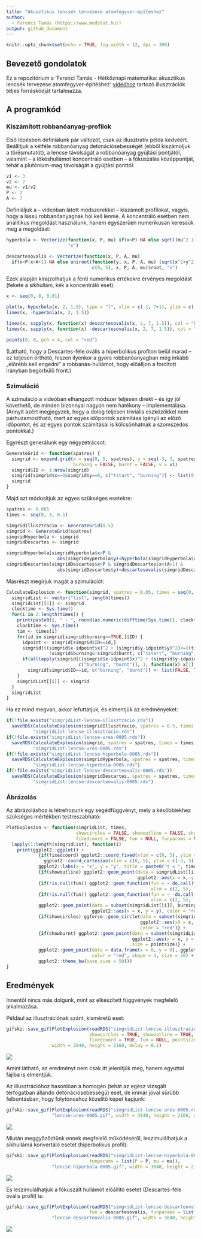 ```yaml
---
title: "Akusztikus lencsék tervezése atomfegyver-építéshez"
author:
  - Ferenci Tamás (https://www.medstat.hu/)
output: github_document
---
```


```r
knitr::opts_chunk$set(echo = TRUE, fig.width = 12, dpi = 300)
```

## Bevezető gondolatok

Ez a repozitórium a 'Ferenci Tamás - Hétköznapi matematika: akusztikus lencsék tervezése atomfegyver-építéshez' [videóhoz](https://www.youtube.com/watch?v=jMgfCpMaDXw) tartozó illusztrációk teljes forráskódját tartalmazza.

## A programkód

### Kiszámított robbanóanyag-profilok

Első lépésben definiálunk pár változót, csak az illusztratív példa kedvéért. Beállítjuk a kétféle robbanóanyag detonációsebességét (ebből kiszámoljuk a törésmutatót), a lencse távolságát a robbanóanyag gyújtási pontjától, valamint -- a lökéshullámot koncentráló esetben -- a fókuszálás középpontját, tehát a plutónium-mag távolságát a gyújtási ponttól:

```r
v1 <- 3
v2 <- 2
mu <- v1/v2
P <- 2
A <- 7
```

Definiáljuk a -- videóban látott módszerekkel -- kiszámolt profilokat, vagyis, hogy a lassú robbanóanyagnak hol kell lennie. A koncentráló esetben nem analitikus megoldást használunk, hanem egyszerűen numerikusan keressük meg a megoldást:

```r
hyperbola <- Vectorize(function(x, P, mu) if(x<P) NA else sqrt((mu^2-1)*x^2+2*P*mu*(1-mu)*x+(P*(mu-1))^2),
                       "x")

descartesovalis <- Vectorize(function(x, P, A, mu)
  if(x<P|x>A+1) NA else uniroot(function(y, x, P, A, mu) (sqrt(x^2+y^2)-P)/mu-A+P+sqrt(y^2+(A-x)^2),
                                c(0, 5), x, P, A, mu)$root, "x")
```

Ezek alapján kirajzolhatjuk a fenti numerikus értékekre érvényes megoldást (fekete a síkhullám, kék a koncentráló eset):

```r
x <- seq(0, 8, 0.01)

plot(x, hyperbola(x, 2, 1.5), type = "l", xlim = c(-1, 7+1), ylim = c(-7, 7), xlab = "x", ylab = "y")
lines(x, -hyperbola(x, 2, 1.5))

lines(x, sapply(x, function(x) descartesovalis(x, 2, 7, 1.5)), col = "blue")
lines(x, sapply(x, function(x) -descartesovalis(x, 2, 7, 1.5)), col = "blue")

points(0, 0, pch = 4, col = "red")
```

(Látható, hogy a Descartes-féle ovális a hiperbolikus profilon belül marad -- ez teljesen érthető, hiszen ilyenkor a gyors robbanóanyagban még inkább „előrébb kell engedni” a robbanás-hullámot, hogy előálljon a fordított irányban begörbülő front.)

### Szimuláció

A szimuláció a videóban elhangzott módszer teljesen direkt -- és így jól követhető, de minden bizonnyal nagyon nem hatékony -- implementálása. (Annyit azért megjegyzek, hogy a dolog teljesen triviális eszközökkel nem párhuzamosítható, mert az egyes időpontok számítása igényli az előző időpontot, és az egyes pontok számításai is kölcsönhatnak a szomszédos pontokkal.)

Egyrészt generálunk egy négyzetrácsot:

```r
GenerateGrid <- function(spatres) {
  simgrid <- expand.grid(x = seq(0, 5, spatres), y = seq(-3, 3, spatres), tstart = NA_real_,
                         burning = FALSE, burnt = FALSE, v = v1)
  simgrid$ID <- 1:nrow(simgrid)
  simgrid[simgrid$x==0&simgrid$y==0, c("tstart", "burning")] <- list(0, TRUE)
  simgrid
}
```

Majd azt módosítjuk az egyes szükséges esetekre:

```r
spatres <- 0.005
times <- seq(0, 3, 0.1)

simgridIllusztracio <- GenerateGrid(0.5)
simgrid <- GenerateGrid(spatres)
simgridHyperbola <- simgrid
simgridDescartes <- simgrid

simgridHyperbola[simgridHyperbola$x>P &
                   abs(simgridHyperbola$y)<hyperbola(simgridHyperbola$x, P, mu), ]$v <- v2
simgridDescartes[simgridDescartes$x>P & simgridDescartes$x<(A+1) &
                   abs(simgridDescartes$y)<descartesovalis(simgridDescartes$x, P, A, mu), ]$v <- v2
```

Másrészt megírjuk magát a szimulációt:

```r
CalculateExplosion <- function(simgrid, spatres = 0.05, times = seq(0, 3, 0.1)) {
  simgridList <- vector("list", length(times))
  simgridList[[1]] <- simgrid
  clocktime <- Sys.time()
  for(i in 2:length(times)) {
    print(paste0(i, " - ", round(as.numeric(difftime(Sys.time(), clocktime, units = "mins")), 2), " perc"))
    clocktime <- Sys.time()
    tim <- times[i]
    for(id in simgrid[simgrid$burning==TRUE,]$ID) {
      idpoint <- simgrid[simgrid$ID==id,]
      simgrid[((simgrid$x-idpoint$x)^2 + (simgrid$y-idpoint$y)^2)<=((tim-idpoint$tstart)*idpoint$v)^2&
                !simgrid$burning&!simgrid$burnt, c("tstart", "burning")] <- list(tim, TRUE)
      if(all(apply(simgrid[((simgrid$x-idpoint$x)^2 + (simgrid$y-idpoint$y)^2)<=(2*spatres^2),
                           c("burning", "burnt")], 1, function(x) x[1]|x[2])))
        simgrid[simgrid$ID==id, c("burning", "burnt")] <- list(FALSE, TRUE)
    }
    simgridList[[i]] <- simgrid
  }
  simgridList
}
```

Ha ez mind megvan, akkor lefuttatjuk, és elmentjük az eredményeket:

```r
if(!file.exists("simgridList-lencse-illusztracio.rds"))
  saveRDS(CalculateExplosion(simgridIllusztracio, spatres = 0.5, times = seq(0, 3, 0.01)),
          "simgridList-lencse-illusztracio.rds")
if(!file.exists("simgridList-lencse-ures-0005.rds"))
  saveRDS(CalculateExplosion(simgrid, spatres = spatres, times = times),
          "simgridList-lencse-ures-0005.rds")
if(!file.exists("simgridList-lencse-hiperbola-0005.rds"))
  saveRDS(CalculateExplosion(simgridHyperbola, spatres = spatres, times = times),
          "simgridList-lencse-hiperbola-0005.rds")
if(!file.exists("simgridList-lencse-descarteovalis-0005.rds"))
  saveRDS(CalculateExplosion(simgridDescartes, spatres = spatres, times = times),
          "simgridList-lencse-descarteovalis-0005.rds")

```

### Ábrázolás

Az ábrázoláshoz is létrehozunk egy segédfüggvényt, mely a későbbiekhez szükséges mértékben testreszabható:

```r
PlotExplosion <- function(simgridList, times,
                          showcircles = FALSE, showoutline = FALSE, showburnt = FALSE,
                          fixedcoord = FALSE, fun = NULL, funparams = NULL, pointsize = 1.5) {
  lapply(1:length(simgridList), function(i)
    print(ggplot2::ggplot() +
            {if(fixedcoord) ggplot2::coord_fixed(xlim = c(0, 5), ylim = c(-3, 3)) else
              ggplot2::coord_cartesian(xlim = c(0, 5), ylim = c(-3, 3))} +
            ggplot2::labs(x = "x", y = "y", title = paste0("t = ", times[i])) +
            {if(showoutline) ggplot2::geom_point(data = simgridList[[i]],
                                                 ggplot2::aes(x = x, y = y), size = pointsize)} +
            {if(!is.null(fun)) ggplot2::geom_function(fun = ~ do.call(fun, c(funparams, list(x = .x))),
                                                      xlim = c(2, 5), linewidth = 4, n = 1001)} +
            {if(!is.null(fun)) ggplot2::geom_function(fun = ~ -do.call(fun, c(funparams, list(x = .x))),
                                                      xlim = c(2, 5), linewidth = 4, n = 1001)} +
            ggplot2::geom_point(data = subset(simgridList[[i]], burning == TRUE),
                                ggplot2::aes(x = x, y = y), color = "red", size = pointsize) +
            {if(showcircles) ggforce::geom_circle(data = subset(simgridList[[i]], burning == TRUE),
                                                  ggplot2::aes(x0 = x, y0 = y, r = (times[i]-tstart)*v),
                                                  color = "red")} +
            {if(showburnt) ggplot2::geom_point(data = subset(simgridList[[i]], burnt == TRUE),
                                               ggplot2::aes(x = x, y = y), color = "orange",
                                               size = pointsize)} +
            ggplot2::geom_point(data = data.frame(x = 0, y = 0), ggplot2::aes(x = x, y = -y),
                                color = "red", shape = 4, size = 20) +
            ggplot2::theme_bw(base_size = 50)))
}
```

## Eredmények

Innentől nincs más dolgunk, mint az elkészített függvények megfelelő alkalmazása.

Például az illusztrációnak szánt, kisméretű eset:

```r
gifski::save_gif(PlotExplosion(readRDS("simgridList-lencse-illusztracio.rds"), times = seq(0, 3, 0.01), 
                               showcircles = TRUE, showoutline = TRUE, showburnt = TRUE,
                               fixedcoord = TRUE, fun = NULL, pointsize = 10), "lencse-illusztracio.gif",
                 width = 3840, height = 2160, delay = 0.1)
```

![](lencse-illusztracio.gif)

Amint látható, az eredményt nem csak itt jelenítjük meg, hanem egyúttal fájlba is elmentjük.

Az illusztrációhoz hasonlóan a homogén (tehát az egész vizsgált térfogatban állandó detonációsebességű) eset, de immár jóval sűrűbb felbontásban, hogy folytonoshoz közelítő képet kapjunk:

```r
gifski::save_gif(PlotExplosion(readRDS("simgridList-lencse-ures-0005.rds"), times, fun = NULL),
                 "lencse-ures-0005.gif", width = 3840, height = 2160, delay = 0.1)
```

![](lencse-ures-0005.gif)

Miután meggyőződtünk ennek megfelelő működéséről, leszimulálhatjuk a síkhullámá konvertáló esetet (hiperbolikus profil):

```r
gifski::save_gif(PlotExplosion(readRDS("simgridList-lencse-hiperbola-0005.rds"), times, fun = hyperbola,
                               funparams = list(P = P, mu = mu)),
                 "lencse-hiperbola-0005.gif", width = 3840, height = 2160, delay = 0.1)
```

![](lencse-hiperbola-0005.gif)

És leszimulálhatjuk a fókuszált hullámot előállító esetet (Descartes-féle ovális profil) is:

```r
gifski::save_gif(PlotExplosion(readRDS("simgridList-lencse-descarteovalis-0005.rds"), times,
                               fun = descartesovalis, funparams = list(P = P, A = A, mu = mu)),
                 "lencse-descarteovalis-0005.gif", width = 3840, height = 2160, delay = 0.1)
```

![](lencse-descarteovalis-0005.gif)
